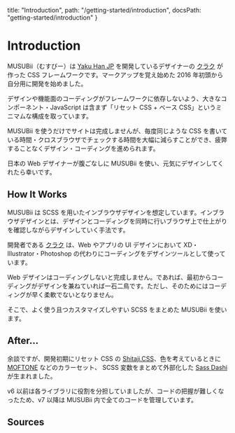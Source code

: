   title: "Introduction",
  path: "/getting-started/introduction",
  docsPath: "getting-started/introduction"
}


# Introduction

MUSUBii（むすびー）は [Yaku Han JP](https://yakuhanjp.qranoko.jp/) を開発しているデザイナーの [クラク](https://twitter.com/Qrac_JP) が作った CSS フレームワークです。マークアップを覚え始めた 2016 年初頭から自分用に開発を始めました。

デザインや機能面のコーディングがフレームワークに依存しないよう、大きなコンポーネント・JavaScript は含まず「リセット CSS + ベース CSS」というミニマムな構成を取っています。

MUSUBii を使うだけでサイトは完成しませんが、毎度同じような CSS を書いている時間・クロスブラウザでチェックする時間を大幅に減らすことができ、疲弊することなくデザイン・コーディングを進められます。

日本の Web デザイナーが腹ごなしに MUSUBii を使い、元気にデザインしてくれたら幸いです。

## How It Works

MUSUBii は SCSS を用いたインブラウザデザインを想定しています。インブラウザデザインとは、デザインとコーディングを同時に行いブラウザ上で仕上がりを確認しながらデザインしていく手法です。

開発者である [クラク](https://twitter.com/Qrac_JP) は、Web やアプリの UI デザインにおいて XD・Illustrator・Photoshop の代わりにコーディングをデザインツールとして使っています。

Web デザインはコーディングしないと完成しません。であれば、最初からコーディングがデザインを兼ねていれば一石二鳥です。ただし、そのためにはコーディングが早く柔軟でないとなりません。

そこで、よく使う且つカスタマイズしやすい SCSS をまとめた MUSUBii を使います。

## After...

余談ですが、開発初期にリセット CSS の [Shitaji.CSS](https://shitajicss.qranoko.jp/)、色を考えているときに [MOFTONE](https://mixtone.qranoko.jp/) などのカラーセット、 SCSS 変数をまとめて外部化した [Sass Dashi](https://github.com/qrac/sass-dashi) が生まれました。

v6 以前は各ライブラリに役割を分担していましたが、コードの把握が難しくなったため、v7 以降は MUSUBii 内で全てのコードを管理しています。

## Sources

<PreviewSources title={meta.title} docsPath={meta.docsPath} />
